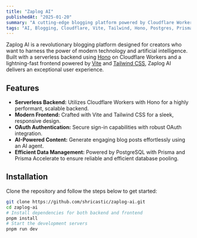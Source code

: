 ```yaml
---
title: "Zaplog AI"
publishedAt: "2025-01-20"
summary: "A cutting-edge blogging platform powered by Cloudflare Workers, AI-driven content, and a modern tech stack."
tags: "AI, Blogging, Cloudflare, Vite, Tailwind, Hono, Postgres, Prisma"
---
```


Zaplog AI is a revolutionary blogging platform designed for creators who want to harness the power of modern technology and artificial intelligence. Built with a serverless backend using [Hono](https://github.com/honojs/hono) on Cloudflare Workers and a lightning-fast frontend powered by [Vite](https://vitejs.dev/) and [Tailwind CSS](https://tailwindcss.com/), Zaplog AI delivers an exceptional user experience.

## Features

- **Serverless Backend:** Utilizes Cloudflare Workers with Hono for a highly performant, scalable backend.
- **Modern Frontend:** Crafted with Vite and Tailwind CSS for a sleek, responsive design.
- **OAuth Authentication:** Secure sign-in capabilities with robust OAuth integration.
- **AI-Powered Content:** Generate engaging blog posts effortlessly using an AI agent.
- **Efficient Data Management:** Powered by PostgreSQL with Prisma and Prisma Accelerate to ensure reliable and efficient database pooling.

## Installation

Clone the repository and follow the steps below to get started:

```bash
git clone https://github.com/shricastic/zaplog-ai.git
cd zaplog-ai
# Install dependencies for both backend and frontend
pnpm install
# Start the development servers
pnpm run dev
